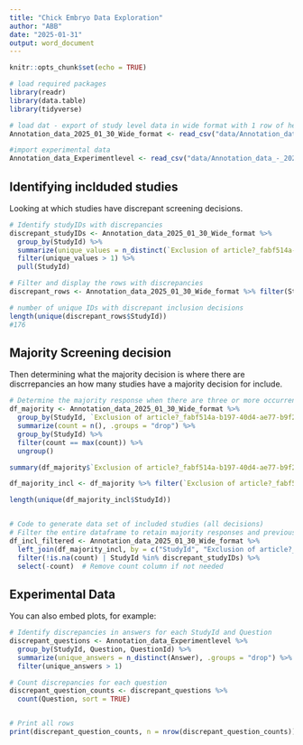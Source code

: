 ```yaml
---
title: "Chick Embryo Data Exploration"
author: "ABB"
date: "2025-01-31"
output: word_document
---
```


```r
knitr::opts_chunk$set(echo = TRUE)

# load required packages
library(readr)
library(data.table)
library(tidyverse)

# load dat - export of study level data in wide format with 1 row of headers 
Annotation_data_2025_01_30_Wide_format <- read_csv("data/Annotation_data_-_2025_01_30_-_Wide_format_-_29bc6a0b-5ece-46b1-bcaf-776ff4275ecd_-_Investigators_Unblinded.csv")

#import experimental data
Annotation_data_Experimentlevel <- read_csv("data/Annotation_data_-_2025_01_30_-_Long_format_-_29bc6a0b-5ece-46b1-bcaf-776ff4275ecd_-_Investigators_Unblinded_-_Experimentlevel.csv")


```

## Identifying inclduded studies

Looking at which studies have discrepant screening decisions. 

```r
# Identify studyIDs with discrepancies
discrepant_studyIDs <- Annotation_data_2025_01_30_Wide_format %>%
  group_by(StudyId) %>%
  summarize(unique_values = n_distinct(`Exclusion of article?_fabf514a-b197-40d4-ae77-b9f24f3981f0_Answer`)) %>%
  filter(unique_values > 1) %>%
  pull(StudyId)

# Filter and display the rows with discrepancies
discrepant_rows <- Annotation_data_2025_01_30_Wide_format %>% filter(StudyId %in% discrepant_studyIDs)

# number of unique IDs with discrepant inclusion decisions
length(unique(discrepant_rows$StudyId))
#176

```

## Majority Screening decision

Then determining what the majority decision is where there are discrrepancies an how many studies have a majority decision for include. 

```r
# Determine the majority response when there are three or more occurrences
df_majority <- Annotation_data_2025_01_30_Wide_format %>%
  group_by(StudyId, `Exclusion of article?_fabf514a-b197-40d4-ae77-b9f24f3981f0_Answer`) %>%
  summarize(count = n(), .groups = "drop") %>%
  group_by(StudyId) %>%
  filter(count == max(count)) %>%
  ungroup()

summary(df_majority$`Exclusion of article?_fabf514a-b197-40d4-ae77-b9f24f3981f0_Answer`)

df_majority_incl <- df_majority %>% filter(`Exclusion of article?_fabf514a-b197-40d4-ae77-b9f24f3981f0_Answer` == "no")

length(unique(df_majority_incl$StudyId))


# Code to generate data set of included studies (all decisions)
# Filter the entire dataframe to retain majority responses and previous information
df_incl_filtered <- Annotation_data_2025_01_30_Wide_format %>%
  left_join(df_majority_incl, by = c("StudyId", "Exclusion of article?_fabf514a-b197-40d4-ae77-b9f24f3981f0_Answer")) %>%
  filter(!is.na(count) | StudyId %in% discrepant_studyIDs) %>%
  select(-count)  # Remove count column if not needed

```

## Experimental Data 

You can also embed plots, for example:

```r
# Identify discrepancies in answers for each StudyId and Question
discrepant_questions <- Annotation_data_Experimentlevel %>%
  group_by(StudyId, Question, QuestionId) %>%
  summarize(unique_answers = n_distinct(Answer), .groups = "drop") %>%
  filter(unique_answers > 1)

# Count discrepancies for each question
discrepant_question_counts <- discrepant_questions %>%
  count(Question, sort = TRUE)


# Print all rows
print(discrepant_question_counts, n = nrow(discrepant_question_counts))

```


